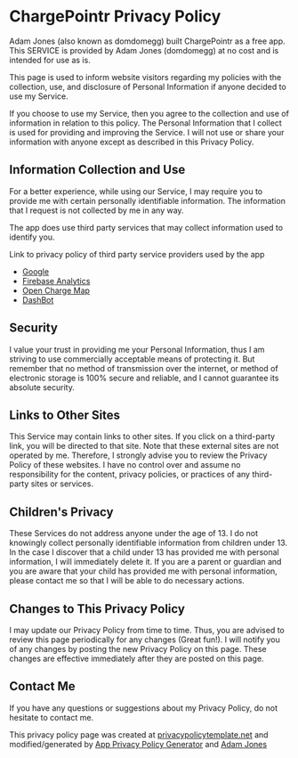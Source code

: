 # ChargePointr Privacy Policy

Adam Jones (also known as domdomegg) built ChargePointr as a free app. This SERVICE is provided by Adam Jones (domdomegg) at no cost and is intended for use as is.

This page is used to inform website visitors regarding my policies with the collection, use, and disclosure of Personal Information if anyone decided to use my Service.

If you choose to use my Service, then you agree to the collection and use of information in relation to this policy. The Personal Information that I collect is used for providing and improving the Service. I will not use or share your information with anyone except as described in this Privacy Policy.

## Information Collection and Use

For a better experience, while using our Service, I may require you to provide me with certain personally identifiable information. The information that I request is not collected by me in any way.

The app does use third party services that may collect information used to identify you.

Link to privacy policy of third party service providers used by the app

* [Google](https://policies.google.com/privacy)
* [Firebase Analytics](https://firebase.google.com/policies/analytics/)
* [Open Charge Map](https://openchargemap.org/site/about/terms)
* [DashBot](https://www.dashbot.io/privacy)

## Security

I value your trust in providing me your Personal Information, thus I am striving to use commercially acceptable means of protecting it. But remember that no method of transmission over the internet, or method of electronic storage is 100% secure and reliable, and I cannot guarantee its absolute security.

## Links to Other Sites

This Service may contain links to other sites. If you click on a third-party link, you will be directed to that site. Note that these external sites are not operated by me. Therefore, I strongly advise you to review the Privacy Policy of these websites. I have no control over and assume no responsibility for the content, privacy policies, or practices of any third-party sites or services.

## Children's Privacy

These Services do not address anyone under the age of 13. I do not knowingly collect personally identifiable information from children under 13. In the case I discover that a child under 13 has provided me with personal information, I will immediately delete it. If you are a parent or guardian and you are aware that your child has provided me with personal information, please contact me so that I will be able to do necessary actions.

## Changes to This Privacy Policy

I may update our Privacy Policy from time to time. Thus, you are advised to review this page periodically for any changes (Great fun!). I will notify you of any changes by posting the new Privacy Policy on this page. These changes are effective immediately after they are posted on this page.

## Contact Me

If you have any questions or suggestions about my Privacy Policy, do not hesitate to contact me.

This privacy policy page was created at [privacypolicytemplate.net](https://privacypolicytemplate.net) and modified/generated by [App Privacy Policy Generator](https://app-privacy-policy-generator.firebaseapp.com/) and [Adam Jones](https://github.com/domdomegg)
